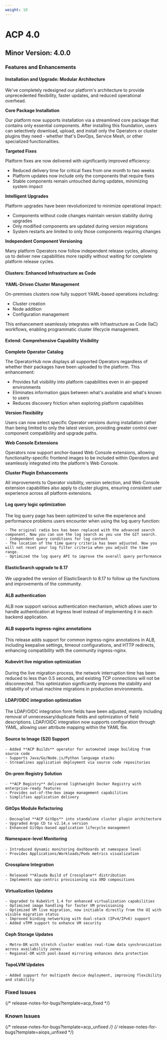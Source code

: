 ```yaml
---
weight: 10
---
```


# ACP 4.0

## Minor Version: 4.0.0

### Features and Enhancements

#### Installation and Upgrade: Modular Architecture

We've completely redesigned our platform's architecture to provide unprecedented flexibility, faster updates, and reduced operational overhead.

**Core Package Installation**

Our platform now supports installation via a streamlined core package that contains only essential components. After installing this foundation, users can selectively download, upload, and install only the Operators or cluster plugins they need - whether that's DevOps, Service Mesh, or other specialized functionalities.

**Targeted Fixes**

Platform fixes are now delivered with significantly improved efficiency:
- Reduced delivery time for critical fixes from one month to two weeks
- Platform updates now include only the components that require fixes
- Stable components remain untouched during updates, minimizing system impact

**Intelligent Upgrades**

Platform upgrades have been revolutionized to minimize operational impact:
- Components without code changes maintain version stability during upgrades
- Only modified components are updated during version migrations
- System restarts are limited to only those components requiring changes

**Independent Component Versioning**

Many platform Operators now follow independent release cycles, allowing us to deliver new capabilities more rapidly without waiting for complete platform release cycles.

#### Clusters: Enhanced Infrastructure as Code

**YAML-Driven Cluster Management**

On-premises clusters now fully support YAML-based operations including:
- Cluster creation
- Node addition
- Configuration management

This enhancement seamlessly integrates with Infrastructure as Code (IaC) workflows, enabling programmatic cluster lifecycle management.

#### Extend: Comprehensive Capability Visibility

**Complete Operator Catalog**

The OperatorHub now displays all supported Operators regardless of whether their packages have been uploaded to the platform. This enhancement:
- Provides full visibility into platform capabilities even in air-gapped environments
- Eliminates information gaps between what's available and what's known to users
- Reduces discovery friction when exploring platform capabilities

**Version Flexibility**

Users can now select specific Operator versions during installation rather than being limited to only the latest version, providing greater control over component compatibility and upgrade paths.

**Web Console Extensions**

Operators now support anchor-based Web Console extensions, allowing functionality-specific frontend images to be included within Operators and seamlessly integrated into the platform's Web Console.

**Cluster Plugin Enhancements**

All improvements to Operator visibility, version selection, and Web Console extension capabilities also apply to cluster plugins, ensuring consistent user experience across all platform extensions.

#### Log query logic optimization

The log query page has been optimized to solve the experience and performance problems users encounter when using the log query function:

    - The original radio box has been replaced with the advanced search component. Now you can use the log search as you use the GIT search.
    - Independent query conditions for log content
    - The location of the time query criteria has been adjusted. Now you will not reset your log filter criteria when you adjust the time range.
    - Optimized the log query API to improve the overall query performance

#### ElasticSearch upgrade to 8.17

We upgraded the version of ElasticSearch to 8.17 to follow up the functions and improvements of the community.

#### ALB authentication

ALB now support various authentication mechanism, which allows user to handle authentication at Ingress level instead of implementing it in each backend application.

#### ALB supports ingress-nginx annotations

This release adds support for common ingress-nginx annotations in ALB, including keepalive settings, timeout configurations, and HTTP redirects, enhancing compatibility with the community ingress-nginx.

#### Kubevirt live migration optimization

During the live migration process, the network interruption time has been reduced to less than 0.5 seconds, and existing TCP connections will not be disconnected.
This optimization significantly improves the stability and reliability of virtual machine migrations in production environments.

#### LDAP/OIDC integration optimization

The LDAP/OIDC integration form fields have been adjusted, mainly including removal of unnecessary/duplicate fields and optimization of field descriptions.
LDAP/OIDC integration now supports configuration through YAML, allowing user attribute mapping within the YAML file.

#### Source to Image (S2I) Support
    - Added **ACP Builds** operator for automated image building from source code
    - Supports Java/Go/Node.js/Python language stacks
    - Streamlines application deployment via source code repositories

#### On-prem Registry Solution
    - **ACP Registry** delivered lightweight Docker Registry with enterprise-ready features
    - Provides out-of-the-box image management capabilities
    - Simplifies application delivery

####  GitOps Module Refactoring
    - Decoupled **ACP GitOps** into standalone cluster plugin architecture
    - Upgraded Argo CD to v2.14.x version
    - Enhanced GitOps-based application lifecycle management

#### Namespace-level Monitoring
    - Introduced dynamic monitoring dashboards at namespace level
    - Provides Applications/Workloads/Pods metrics visualization

#### Crossplane Integration
    - Released **Alauda Build of Crossplane** distribution
    - Implements app-centric provisioning via XRD compositions

#### Virtualization Updates
    - Upgraded to KubeVirt 1.4 for enhanced virtualization capabilities
    - Optimized image handling for faster VM provisioning
    - Optimized VM live migration, now initiable directly from the UI with visible migration status
    - Improved binding networking with dual-stack (IPv4/IPv6) support
    - Added vTPM support to enhance VM security

#### Ceph Storage Updates
    - Metro-DR with stretch cluster enables real-time data synchronization across availability zones
    - Regional-DR with pool-based mirroring enhances data protection

#### TopoLVM Updates
    - Added support for multipath device deployment, improving flexibility and stability

### Fixed Issues
{/* release-notes-for-bugs?template=acp_fixed */}

### Known Issues
{/* release-notes-for-bugs?template=acp_unfixed */}
{/* release-notes-for-bugs?template=aiops_unfixed */}
